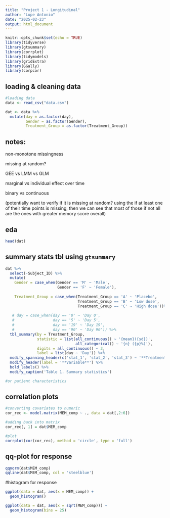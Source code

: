 ```yaml
---
title: "Project 1 - Longitudinal"
author: "Lupe Antonio"
date: "2025-02-23"
output: html_document
---
```


```r
knitr::opts_chunk$set(echo = TRUE)
library(tidyverse)
library(gtsummary)
library(corrplot)
library(tidymodels)
library(gridExtra)
library(GGally)
library(corpcor)
```


## loading & cleaning data
```r
#loading data
data <- read_csv("data.csv")

dat <- data %>%
  mutate(day = as.factor(day),
         Gender = as.factor(Gender),
         Treatment_Group = as.factor(Treatment_Group))
```


## notes:

non-monotone missingness

missing at random?

GEE vs LMM vs GLM

marginal vs individual effect over time

binary vs continuous

(potentially want to verify if it is missing at random? using the if at least one of their time points is missing, then we can see that most of those if not all are the ones with greater memory score overall)


## eda

```r
head(dat)
```


## summary stats tbl using `gtsummary` 
```r
dat %>%
  select(-Subject_ID) %>%
  mutate(
    Gender = case_when(Gender == 'M' ~ 'Male',
                       Gender == 'F' ~ 'Female'),
    
    Treatment_Group = case_when(Treatment_Group == 'A' ~ 'Placebo',
                                Treatment_Group == 'B' ~ 'Low dose',
                                Treatment_Group == 'C' ~ 'High dose'))%>%
    
   # day = case_when(day == '0' ~ 'Day 0',
   #                 day == '5' ~ 'Day 5',
   #                 day == '19' ~ 'Day 19',
   #                 day == '90' ~ 'Day 90')) %>%
  tbl_summary(by = Treatment_Group,
              statistic = list(all_continuous() ~ '{mean}({sd})',
                               all_categorical() ~ '{n} ({p}%)'),
              digits = all_continuous() ~ 3,
              label = list(day ~ 'Day')) %>%
  modify_spanning_header(c('stat_1', 'stat_2', 'stat_3') ~ '**Treatment Group**') %>%
  modify_header(label = '**Variable**') %>%
  bold_labels() %>%
  modify_caption('Table 1. Summary statistics')

#or patient characteristics
```


## correlation plots
```r
#converting covariates to numeric
cor_rec <- model.matrix(MEM_comp ~ ., data = dat[,2:6])

#adding back into matrix
cor_rec[, 1] = dat$MEM_comp

#plot
corrplot(cor(cor_rec), method = 'circle', type = 'full')
```


## qq-plot for response
```r
qqnorm(dat$MEM_comp)
qqline(dat$MEM_comp, col = 'steelblue')
```

#histogram for response
```r
ggplot(data = dat, aes(x = MEM_comp)) +
  geom_histogram()
```


```r
ggplot(data = dat, aes(x = sqrt(MEM_comp))) +
  geom_histogram(bins = 25)
```








